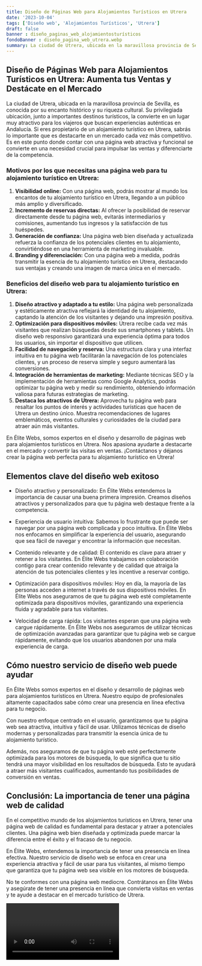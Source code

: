 ```yaml
---
title: Diseño de Páginas Web para Alojamientos Turísticos en Utrera
date: '2023-10-04'
tags: ['Diseño web', 'Alojamientos Turísticos', 'Utrera']
draft: false
banner : diseño_paginas_web_alojamientosturísticos
fondoBanner : diseño_pagina_web_utrera.webp
summary: La ciudad de Utrera, ubicada en la maravillosa provincia de Sevilla, es conocida por su encanto histórico y su riqueza cultural. Su privilegiada ubicación, junto a importantes destinos turísticos, la convierte en un lugar muy atractivo para los viajeros que buscan experiencias auténticas en Andalucía. Si eres propietario de un alojamiento turístico en Utrera, sabrás lo importante que es destacarte en un mercado cada vez más competitivo. Es en este punto donde contar con una página web atractiva y funcional se convierte en una necesidad crucial para impulsar las ventas y diferenciarte de la competencia.
---
```


## Diseño de Páginas Web para Alojamientos Turísticos en Utrera: Aumenta tus Ventas y Destácate en el Mercado

La ciudad de Utrera, ubicada en la maravillosa provincia de Sevilla, es conocida por su encanto histórico y su riqueza cultural. Su privilegiada ubicación, junto a importantes destinos turísticos, la convierte en un lugar muy atractivo para los viajeros que buscan experiencias auténticas en Andalucía. Si eres propietario de un alojamiento turístico en Utrera, sabrás lo importante que es destacarte en un mercado cada vez más competitivo. Es en este punto donde contar con una página web atractiva y funcional se convierte en una necesidad crucial para impulsar las ventas y diferenciarte de la competencia.

### Motivos por los que necesitas una página web para tu alojamiento turístico en Utrera:

1. **Visibilidad online:** Con una página web, podrás mostrar al mundo los encantos de tu alojamiento turístico en Utrera, llegando a un público más amplio y diversificado.
2. **Incremento de reservas directas:** Al ofrecer la posibilidad de reservar directamente desde tu página web, evitarás intermediarios y comisiones, aumentando tus ingresos y la satisfacción de tus huéspedes.
3. **Generación de confianza:** Una página web bien diseñada y actualizada refuerza la confianza de los potenciales clientes en tu alojamiento, convirtiéndose en una herramienta de marketing invaluable.
4. **Branding y diferenciación:** Con una página web a medida, podrás transmitir la esencia de tu alojamiento turístico en Utrera, destacando sus ventajas y creando una imagen de marca única en el mercado.

### Beneficios del diseño web para tu alojamiento turístico en Utrera:

1. **Diseño atractivo y adaptado a tu estilo:** Una página web personalizada y estéticamente atractiva reflejará la identidad de tu alojamiento, captando la atención de los visitantes y dejando una impresión positiva.
2. **Optimización para dispositivos móviles:** Utrera recibe cada vez más visitantes que realizan búsquedas desde sus smartphones y tablets. Un diseño web responsivo garantizará una experiencia óptima para todos los usuarios, sin importar el dispositivo que utilicen.
3. **Facilidad de navegación y reserva:** Una estructura clara y una interfaz intuitiva en tu página web facilitarán la navegación de los potenciales clientes, y un proceso de reserva simple y seguro aumentará las conversiones.
4. **Integración de herramientas de marketing:** Mediante técnicas SEO y la implementación de herramientas como Google Analytics, podrás optimizar tu página web y medir su rendimiento, obteniendo información valiosa para futuras estrategias de marketing.
5. **Destaca los atractivos de Utrera:** Aprovecha tu página web para resaltar los puntos de interés y actividades turísticas que hacen de Utrera un destino único. Muestra recomendaciones de lugares emblemáticos, eventos culturales y curiosidades de la ciudad para atraer aún más visitantes.

En Élite Webs, somos expertos en el diseño y desarrollo de páginas web para alojamientos turísticos en Utrera. Nos apasiona ayudarte a destacarte en el mercado y convertir las visitas en ventas. ¡Contáctanos y déjanos crear la página web perfecta para tu alojamiento turístico en Utrera!

<GifSeo />

<Cta />

## Elementos clave del diseño web exitoso

- Diseño atractivo y personalizado: En Élite Webs entendemos la importancia de causar una buena primera impresión. Creamos diseños atractivos y personalizados para que tu página web destaque frente a la competencia.

- Experiencia de usuario intuitiva: Sabemos lo frustrante que puede ser navegar por una página web complicada y poco intuitiva. En Élite Webs nos enfocamos en simplificar la experiencia del usuario, asegurando que sea fácil de navegar y encontrar la información que necesitan.

- Contenido relevante y de calidad: El contenido es clave para atraer y retener a los visitantes. En Élite Webs trabajamos en colaboración contigo para crear contenido relevante y de calidad que atraiga la atención de tus potenciales clientes y les incentive a reservar contigo.

- Optimización para dispositivos móviles: Hoy en día, la mayoría de las personas acceden a internet a través de sus dispositivos móviles. En Élite Webs nos aseguramos de que tu página web esté completamente optimizada para dispositivos móviles, garantizando una experiencia fluida y agradable para tus visitantes.

- Velocidad de carga rápida: Los visitantes esperan que una página web cargue rápidamente. En Élite Webs nos aseguramos de utilizar técnicas de optimización avanzadas para garantizar que tu página web se cargue rápidamente, evitando que los usuarios abandonen por una mala experiencia de carga.

## Cómo nuestro servicio de diseño web puede ayudar

En Élite Webs somos expertos en el diseño y desarrollo de páginas web para alojamientos turísticos en Utrera. Nuestro equipo de profesionales altamente capacitados sabe cómo crear una presencia en línea efectiva para tu negocio.

Con nuestro enfoque centrado en el usuario, garantizamos que tu página web sea atractiva, intuitiva y fácil de usar. Utilizamos técnicas de diseño modernas y personalizadas para transmitir la esencia única de tu alojamiento turístico.

Además, nos aseguramos de que tu página web esté perfectamente optimizada para los motores de búsqueda, lo que significa que tu sitio tendrá una mayor visibilidad en los resultados de búsqueda. Esto te ayudará a atraer más visitantes cualificados, aumentando tus posibilidades de conversión en ventas.

## Conclusión: La importancia de tener una página web de calidad

En el competitivo mundo de los alojamientos turísticos en Utrera, tener una página web de calidad es fundamental para destacar y atraer a potenciales clientes. Una página web bien diseñada y optimizada puede marcar la diferencia entre el éxito y el fracaso de tu negocio.

En Élite Webs, entendemos la importancia de tener una presencia en línea efectiva. Nuestro servicio de diseño web se enfoca en crear una experiencia atractiva y fácil de usar para tus visitantes, al mismo tiempo que garantiza que tu página web sea visible en los motores de búsqueda.

No te conformes con una página web mediocre. Contrátanos en Élite Webs y asegúrate de tener una presencia en línea que convierta visitas en ventas y te ayude a destacar en el mercado turístico de Utrera.

<Video />

<CtaBot job='Alojamientos Turísticos' city='Utrera'/>

<Gmaps query='Utrera+españa+maps' />